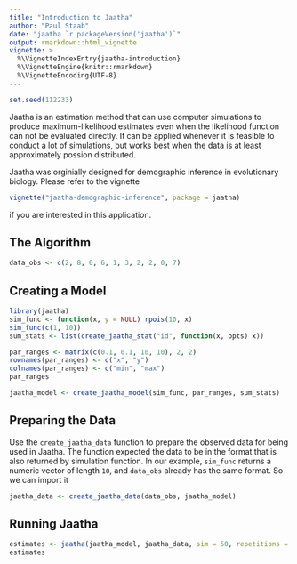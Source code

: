 ```yaml
---
title: "Introduction to Jaatha"
author: "Paul Staab"
date: "jaatha `r packageVersion('jaatha')`"
output: rmarkdown::html_vignette
vignette: >
  %\VignetteIndexEntry{jaatha-introduction}
  %\VignetteEngine{knitr::rmarkdown}
  %\VignetteEncoding{UTF-8}
---
```


```r
set.seed(112233)
```


Jaatha is an estimation method that can use computer simulations to produce
maximum-likelihood estimates even when the likelihood function can not be
evaluated directly. It can be applied whenever it is feasible to conduct a lot 
of simulations, but works best when the data is at least approximately possion
distributed. 

Jaatha was orginially designed for demographic inference in evolutionary 
biology. Please refer to the vignette

```r
vignette("jaatha-demographic-inference", package = jaatha)
```

if you are interested in this application.


The Algorithm
-------------

```r
data_obs <- c(2, 8, 0, 6, 1, 3, 2, 2, 0, 7)
```


Creating a Model
--------------
```r
library(jaatha)
sim_func <- function(x, y = NULL) rpois(10, x)
sim_func(c(1, 10))
sum_stats <- list(create_jaatha_stat("id", function(x, opts) x))

par_ranges <- matrix(c(0.1, 0.1, 10, 10), 2, 2)
rownames(par_ranges) <- c("x", "y")
colnames(par_ranges) <- c("min", "max")
par_ranges

jaatha_model <- create_jaatha_model(sim_func, par_ranges, sum_stats)
```


Preparing the Data
------------------
Use the `create_jaatha_data` function to prepare the observed data for being
used in Jaatha. The function expected the data to be in the format that is 
also returned by simulation function. In our example, `sim_func` returns a
numeric vector of length `10`, and `data_obs` already has the same format.
So we can import it

```r
jaatha_data <- create_jaatha_data(data_obs, jaatha_model)
```


Running Jaatha
--------------
```r
estimates <- jaatha(jaatha_model, jaatha_data, sim = 50, repetitions = 2)
estimates
```






